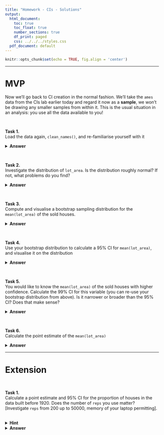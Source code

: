```yaml
---
title: "Homework - CIs - Solutions"
output:
  html_document:
    toc: true
    toc_float: true
    number_sections: true
    df_print: paged
    css: ../../../styles.css
  pdf_document: default
---
```


```r
knitr::opts_chunk$set(echo = TRUE, fig.align = 'center')
```

<hr>

# MVP

Now we'll go back to CI creation in the normal fashion. We'll take the `ames` data from the CIs lab earlier today and regard it now as a **sample**, we won't be drawing any smaller samples from within it. This is the usual situation in an analysis: you use all the data available to you!

<br>

**Task 1.**  
Load the data again, `clean_names()`, and re-familiarise yourself with it

<details>
<summary>**Answer**</summary>
```r
library(tidyverse)
library(janitor)
library(infer)
```
```r
ames <- read_csv("data/ames.csv")
ames <- clean_names(ames)
glimpse(ames)
```
</details>
<br>

**Task 2.**  
Investigate the distribution of `lot_area`. Is the distribution roughly normal? If not, what problems do you find?

<details>
<summary>**Answer**</summary>
```r
ames %>%
  ggplot(aes(x = lot_area)) +
  geom_histogram(col = "white", bins = 30)

ames %>%
  ggplot(aes(x = lot_area)) +
  geom_boxplot()
```
The main problem is a significant number of high outliers, the distribution is very right-skewed.
</details>
<br>

**Task 3.**  
Compute and visualise a bootstrap sampling distribution for the `mean(lot_area)` of the sold houses.

<details>
<summary>**Answer**</summary>
```r
bootstrap_distn <- ames %>%
  specify(response = lot_area) %>%
  generate(reps = 10000, type = "bootstrap") %>%
  calculate(stat = "mean")

bootstrap_distn %>%
  visualise(bins = 30)
```
</details>

<br>

**Task 4.**  
Use your bootstrap distribution to calculate a $95\%$ CI for `mean(lot_area)`, and visualise it on the distribution

<details>
<summary>**Answer**</summary>
```r
lot_area_ci95 <- bootstrap_distn %>%
  get_ci(level = 0.95, type = "percentile")
lot_area_ci95

bootstrap_distn %>%
  visualise(bins = 30) +
  shade_ci(endpoints = lot_area_ci95)
```
</details>
<br>

**Task 5.**  
You would like to know the `mean(lot_area)` of the sold houses with higher confidence. Calculate the $99\%$ CI for this variable (you can re-use your bootstrap distribution from above). Is it narrower or broader than the $95\%$ CI? Does that make sense?

<details>
<summary>**Answer**</summary>
```r
lot_area_ci99 <- bootstrap_distn %>%
  get_ci(level = 0.99, type = "percentile")
lot_area_ci99

bootstrap_distn %>%
  visualise(bins = 30) +
  shade_ci(endpoints = lot_area_ci99)
```
It is broader than the $95\%$ CI. We haven't increased sample size, so the only way to increase confidence is by increasing the width of the interval. Again, by analogy: to be more confident of catching the fish, you need to use a bigger net.
</details>
<br>

**Task 6.**  
Calculate the point estimate of the `mean(lot_area)`

<details>
<summary>**Answer**</summary>
```r
# either
ames %>%
  summarise(point_est = mean(lot_area))

# or
bootstrap_distn %>%
  summarise(point_est = mean(stat))
```
</details>
<hr>

# Extension

<br>

**Task 1.**  
Calculate a point estimate and $95\%$ CI for the proportion of houses in the data built before 1920.  Does the number of `reps` you use matter? [Investigate `reps` from $200$ up to $50000$, memory of your laptop permitting].
<br><br>

<details>
<summary>**Hint**</summary>
The current implementation of `calculate(stat = "prop")` in `infer` is slow! You can get around this by treating the mean in this way: add a new column via `mutate(before_1920 = as.numeric(year_built < 1920))` and then `calculate(stat = "mean")` on this new column.
</details>

<details>
<summary>**Answer**</summary>
```r
ames_before_1920 <- ames %>%
  mutate(before_1920 = as.numeric(year_built < 1920))
```

To investigate the effect of number of `reps`, let's generate five different bootstrap sampling distributions

```r
bootstrap_distn_200 <- ames_before_1920 %>%
  specify(response = before_1920) %>%
  generate(reps = 200, type = "bootstrap") %>%
  calculate(stat = "mean")

bootstrap_distn_1000 <- ames_before_1920 %>%
  specify(response = before_1920) %>%
  generate(reps = 1000, type = "bootstrap") %>%
  calculate(stat = "mean")

bootstrap_distn_10000 <- ames_before_1920 %>%
  specify(response = before_1920) %>%
  generate(reps = 10000, type = "bootstrap") %>%
  calculate(stat = "mean")

bootstrap_distn_30000 <- ames_before_1920 %>%
  specify(response = before_1920) %>%
  generate(reps = 30000, type = "bootstrap") %>%
  calculate(stat = "mean")

bootstrap_distn_50000 <- ames_before_1920 %>%
  specify(response = before_1920) %>%
  generate(reps = 50000, type = "bootstrap") %>%
  calculate(stat = "mean")
```

Calculate point estimates:

```r
point_est <- ames_before_1920 %>%
  summarise(point_est = mean(before_1920))
point_est

# or
point_est <- bootstrap_distn_50000 %>%
  summarise(point_est = mean(stat))
point_est
```

Now calculate CI and visualise each distribution

```r
before_1920_ci95_200 <- bootstrap_distn_200 %>%
  get_ci(level = 0.95, type = "percentile")
before_1920_ci95_200

bootstrap_distn_200 %>%
  visualise(bins = 30) +
  shade_ci(endpoints = before_1920_ci95_200)
```

```r
before_1920_ci95_1000 <- bootstrap_distn_1000 %>%
  get_ci(level = 0.95, type = "percentile")
before_1920_ci95_1000

bootstrap_distn_1000 %>%
  visualise(bins = 30) +
  shade_ci(endpoints = before_1920_ci95_1000)
```

```r
before_1920_ci95_10000 <- bootstrap_distn_10000 %>%
  get_ci(level = 0.95, type = "percentile")
before_1920_ci95_10000

bootstrap_distn_10000 %>%
  visualise(bins = 30) +
  shade_ci(endpoints = before_1920_ci95_10000)
```

```r
before_1920_ci95_30000 <- bootstrap_distn_30000 %>%
  get_ci(level = 0.95, type = "percentile")
before_1920_ci95_30000

bootstrap_distn_30000 %>%
  visualise(bins = 30) +
  shade_ci(endpoints = before_1920_ci95_30000)
```

```r
before_1920_ci95_50000 <- bootstrap_distn_50000 %>%
  get_ci(level = 0.95, type = "percentile")
before_1920_ci95_50000

bootstrap_distn_50000 %>%
  visualise(bins = 30) +
  shade_ci(endpoints = before_1920_ci95_50000)
```

CIs calculated using $10,000$ bootstrap repetitions and upward seem more reliable than those using fewer resamplings. You should always test the sensitivity of your calculated CI to number of `reps`!

</details>

